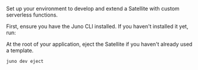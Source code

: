 Set up your environment to develop and extend a Satellite with custom serverless functions.

First, ensure you have the Juno CLI installed. If you haven't installed it yet, run:


<Cli />

At the root of your application, eject the Satellite if you haven't already used a template.

```bash
juno dev eject
```
